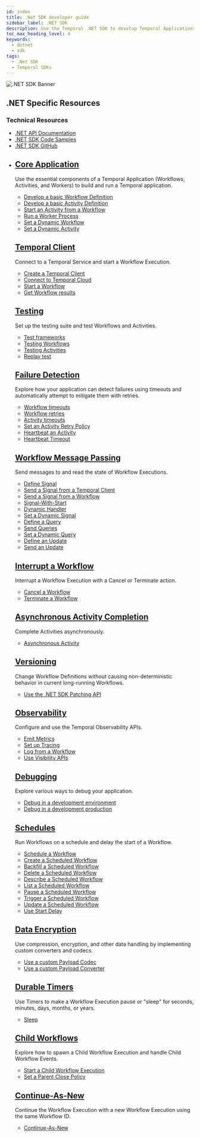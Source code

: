 ```yaml
---
id: index
title: .Net SDK developer guide
sidebar_label: .NET SDK
description: Use the Temporal .NET SDK to develop Temporal Applications, connect to the Temporal Service, test Workflows and Activities, handle failures, send messages, and more.
toc_max_heading_level: 4
keywords:
  - dotnet
  - sdk
tags:
  - .Net SDK
  - Temporal SDKs
---
```



<!-- .NET SDK feature guidance landing page-->

![.NET SDK Banner](/img/assets/banner-dotnet-temporal.png)

<div className="resources-card">
  <h2>.NET Specific Resources</h2>
  <div className="resources-content">
    <div className="resources-section">
      <h3>Technical Resources</h3>
      <ul>
        <li><a href="https://dotnet.temporal.io/api/">.NET API Documentation</a></li>
        <li><a href="https://github.com/temporalio/samples-dotnet">.NET SDK Code Samples</a></li>
        <li><a href="https://github.com/temporalio/sdk-dotnet">.NET SDK GitHub</a></li>
        <li><a href="https://learn.temporal.io/courses/temporal_101/dotnet>Temporal 101 in .NET Free Course</a></li>

      </ul>
    </div>
    <div className="resources-section">
      <h3>Community</h3>
      <ul>
        <li><a href="https://temporalio.slack.com/archives/C012SHMPDDZ">Temporal .NET Community Slack</a></li>
        <li><a href="https://community.temporal.io/tag/dotnet-sdk">.NET SDK Forum</a></li>
      </ul>
    </div>
  </div>
</div>

<div className="feature-grid">
  <div className="feature-card">
    <h2><a href="/develop/dotnet/core-application">Core Application</a></h2>
    <p>Use the essential components of a Temporal Application (Workflows, Activities, and Workers) to build and run a Temporal application.</p>
    <ul>
      <li><a href="/develop/dotnet/core-application#develop-workflow">Develop a basic Workflow Definition</a></li>
      <li><a href="/develop/dotnet/core-application#develop-activity">Develop a basic Activity Definition</a></li>
      <li><a href="/develop/dotnet/core-application#activity-execution">Start an Activity from a Workflow</a></li>
      <li><a href="/develop/dotnet/core-application#run-worker-process">Run a Worker Process</a></li>
      <li><a href="/develop/dotnet/core-application#set-a-dynamic-workflow">Set a Dynamic Workflow</a></li>
      <li><a href="/develop/dotnet/core-application#set-a-dynamic-activity">Set a Dynamic Activity</a></li>
    </ul>
  </div>

  <div className="feature-card">
    <h2><a href="/develop/dotnet/temporal-client">Temporal Client</a></h2>
    <p>Connect to a Temporal Service and start a Workflow Execution.</p>
    <ul>
      <li><a href="/develop/dotnet/temporal-client#create-a-client">Create a Temporal Client</a></li>
      <li><a href="/develop/dotnet/temporal-client#connect-to-temporal-cloud">Connect to Temporal Cloud</a></li>
      <li><a href="/develop/dotnet/temporal-client#start-workflow">Start a Workflow</a></li>
      <li><a href="/develop/dotnet/temporal-client#get-workflow-results">Get Workflow results</a></li>
    </ul>
  </div>

  <div className="feature-card">
    <h2><a href="/develop/dotnet/testing-suite">Testing</a></h2>
    <p>Set up the testing suite and test Workflows and Activities.</p>
    <ul>
      <li><a href="/develop/dotnet/testing-suite#test-frameworks">Test frameworks</a></li>
      <li><a href="/develop/dotnet/testing-suite#testing-workflows">Testing Workflows</a></li>
      <li><a href="/develop/dotnet/testing-suite#test-activities">Testing Activities</a></li>
      <li><a href="/develop/dotnet/testing-suite#replay-test">Replay test</a></li>
    </ul>
  </div>

  <div className="feature-card">
    <h2><a href="/develop/dotnet/failure-detection">Failure Detection</a></h2>
    <p>Explore how your application can detect failures using timeouts and automatically attempt to mitigate them with retries.</p>
    <ul>
      <li><a href="/develop/dotnet/failure-detection#workflow-timeouts">Workflow timeouts</a></li>
      <li><a href="/develop/dotnet/failure-detection#workflow-retries">Workflow retries</a></li>
      <li><a href="/develop/dotnet/failure-detection#activity-timeouts">Activity timeouts</a></li>
      <li><a href="/develop/dotnet/failure-detection#activity-retries">Set an Activity Retry Policy</a></li>
      <li><a href="/develop/dotnet/failure-detection#activity-heartbeats">Heartbeat an Activity</a></li>
      <li><a href="/develop/dotnet/failure-detection#heartbeat-timeout">Heartbeat Timeout</a></li>
    </ul>
  </div>

  <div className="feature-card">
    <h2><a href="/develop/go/message-passing">Workflow Message Passing</a></h2>
    <p>Send messages to and read the state of Workflow Executions.</p>
    <ul>
      <li><a href="/develop/dotnet/message-passing#signals">Define Signal</a></li>
      <li><a href="/develop/dotnet/message-passing#send-signal-from-client">Send a Signal from a Temporal Client</a></li>
      <li><a href="/develop/dotnet/message-passing#send-signal-from-workflow">Send a Signal from a Workflow</a></li>
      <li><a href="/develop/dotnet/message-passing#signal-with-start">Signal-With-Start</a></li>
      <li><a href="/develop/dotnet/message-passing#dynamic-handler">Dynamic Handler</a></li>
      <li><a href="/develop/dotnet/message-passing#set-a-dynamic-signal">Set a Dynamic Signal</a></li>
      <li><a href="/develop/dotnet/message-passing#queries">Define a Query</a></li>
      <li><a href="/develop/dotnet/message-passing#send-query">Send Queries</a></li>
      <li><a href="/develop/dotnet/message-passing#set-a-dynamic-signal">Set a Dynamic Query</a></li>
      <li><a href="/develop/dotnet/message-passing#updates">Define an Update</a></li>
      <li><a href="/develop/dotnet/message-passing#send-update-from-client">Send an Update</a></li>
    </ul>
  </div>

  <div className="feature-card">
    <h2><a href="/develop/dotnet/cancellation">Interrupt a Workflow</a></h2>
    <p>Interrupt a Workflow Execution with a Cancel or Terminate action.</p>
    <ul>
      <li><a href="/develop/dotnet/cancellation#cancellation">Cancel a Workflow</a></li>
      <li><a href="/develop/dotnet/cancellation#termination">Terminate a Workflow</a></li>
    </ul>
  </div>

  <div className="feature-card">
    <h2><a href="/develop/dotnet/asynchronous-activity">Asynchronous Activity Completion</a></h2>
    <p>Complete Activities asynchronously.</p>
    <ul>
      <li><a href="/develop/dotnet/asynchronous-activity">Asynchronous Activity</a></li>
    </ul>
  </div>

  <div className="feature-card">
    <h2><a href="/develop/dotnet/versioning">Versioning</a></h2>
    <p>Change Workflow Definitions without causing non-deterministic behavior in current long-running Workflows.</p>
    <ul>
      <li><a href="/develop/dotnet/versioning#dotnet-sdk-patching-api">Use the .NET SDK Patching API</a></li>
    </ul>
  </div>

  <div className="feature-card">
    <h2><a href="/develop/dotnet/observability">Observability</a></h2>
    <p>Configure and use the Temporal Observability APIs.</p>
    <ul>
      <li><a href="/develop/dotnet/observability#metrics">Emit Metrics</a></li>
      <li><a href="/develop/dotnet/observability#tracing">Set up Tracing</a></li>
      <li><a href="/develop/dotnet/observability#logging">Log from a Workflow</a></li>
      <li><a href="/develop/dotnet/observability#visibility">Use Visibility APIs</a></li>
    </ul>
  </div>

  <div className="feature-card">
    <h2><a href="/develop/dotnet/debugging">Debugging</a></h2>
    <p>Explore various ways to debug your application.</p>
    <ul>
      <li><a href="/develop/dotnet/debugging#debug-in-a-development-environment">Debug in a development environment</a></li>
      <li><a href="/develop/dotnet/debugging#debug-in-a-development-production">Debug in a development production</a></li>
    </ul>
  </div>

  <div className="feature-card">
    <h2><a href="/develop/dotnet/schedules">Schedules</a></h2>
    <p>Run Workflows on a schedule and delay the start of a Workflow.</p>
    <ul>
      <li><a href="/develop/dotnet/schedules#schedule-a-workflow">Schedule a Workflow</a></li>
      <li><a href="/develop/dotnet/schedules#create-a-workflow">Create a Scheduled Workflow</a></li>
      <li><a href="/develop/dotnet/schedules#backfill-a-scheduled-workflow">Backfill a Scheduled Workflow</a></li>
      <li><a href="/develop/dotnet/schedules#delete-a-scheduled-workflow">Delete a Scheduled Workflow</a></li>
      <li><a href="/develop/dotnet/schedules#describe-a-scheduled-workflow">Describe a Scheduled Workflow</a></li>
      <li><a href="/develop/dotnet/schedules#list-a-scheduled-workflow">List a Scheduled Workflow</a></li>
      <li><a href="/develop/dotnet/schedules#pause-a-scheduled-workflow">Pause a Scheduled Workflow</a></li>
      <li><a href="/develop/dotnet/schedules#trigger-a-scheduled-workflow">Trigger a Scheduled Workflow</a></li>
      <li><a href="/develop/dotnet/schedules#update-a-scheduled-workflow">Update a Scheduled Workflow</a></li>
      <li><a href="/develop/dotnet/schedules#start-delay">Use Start Delay</a></li>
    </ul>
  </div>

  <div className="feature-card">
    <h2><a href="/develop/dotnet/converters-and-encryption">Data Encryption</a></h2>
    <p>Use compression, encryption, and other data handling by implementing custom converters and codecs.</p>
    <ul>
      <li><a href="/develop/dotnet/converters-and-encryption#custom-payload-codec">Use a custom Payload Codec</a></li>
      <li><a href="/develop/dotnet/converters-and-encryption#custom-payload-converter">Use a custom Payload Converter</a></li>
    </ul>
  </div>

  <div className="feature-card">
    <h2><a href="/develop/go/timers">Durable Timers</a></h2>
    <p>Use Timers to make a Workflow Execution pause or "sleep" for seconds, minutes, days, months, or years.</p>
    <ul>
      <li><a href="/develop/dotnet/durable-timers">Sleep</a></li>
    </ul>
  </div>

  <div className="feature-card">
    <h2><a href="/develop/dotnet/child-workflows">Child Workflows</a></h2>
    <p>Explore how to spawn a Child Workflow Execution and handle Child Workflow Events.</p>
    <ul>
      <li><a href="/develop/dotnet/child-workflows">Start a Child Workflow Execution</a></li>
      <li><a href="/develop/dotnet/child-workflows#parent-close-policy">Set a Parent Close Policy</a></li>
    </ul>
  </div>

  <div className="feature-card">
    <h2><a href="/develop/dotnet/continue-as-new">Continue-As-New</a></h2>
    <p>Continue the Workflow Execution with a new Workflow Execution using the same Workflow ID.</p>
    <ul>
      <li><a href="/develop/dotnet/continue-as-new">Continue-As-New</a></li>
    </ul>
  </div>
</div>

<style>
{`
  .resources-card {
    background: var(--ifm-color-emphasis-100);
    border: 1px solid var(--ifm-color-emphasis-300);
    border-radius: 8px;
    padding: 1.5rem;
    margin: 2rem 0;
    box-shadow: 0 1px 2px rgba(0, 0, 0, 0.05);
  }

  .resources-card h2 {
    margin-top: 0;
    color: var(--ifm-color-emphasis-800);
  }

  .resources-content {
    display: flex;
    gap: 2rem;
  }

  .resources-section {
    flex: 1;
  }

  .resources-section h3 {
    color: var(--ifm-color-emphasis-700);
    font-size: 1.1rem;
    margin-bottom: 1rem;
  }

  .resources-section ul {
    list-style: none;
    padding: 0;
    margin: 0;
  }

  .resources-section li {
    margin-bottom: 0.5rem;
  }

  .feature-grid {
    display: grid;
    grid-template-columns: repeat(auto-fill, minmax(300px, 1fr));
    gap: 1.5rem;
    margin: 2rem 0;
  }

  .feature-card {
    background: var(--ifm-color-emphasis-0);
    border: 1px solid var(--ifm-color-emphasis-300);
    border-radius: 8px;
    padding: 1.5rem;
    transition: all 0.5s cubic-bezier(0.4, 0, 0.2, 1);
    box-shadow: 0 1px 2px rgba(0, 0, 0, 0.05);
  }

  .feature-card:hover {
    border-color: var(--ifm-color-primary);
    box-shadow: 0 3px 10px rgba(0, 0, 0, 0.08);
    transform: translateY(-2px);
  }

  [data-theme='dark'] .feature-card {
    border-color: var(--ifm-color-emphasis-200);
    box-shadow: 0 1px 2px rgba(0, 0, 0, 0.1);
  }

  [data-theme='dark'] .feature-card:hover {
    box-shadow: 0 3px 10px rgba(0, 0, 0, 0.2);
  }

  .feature-card h2 {
    font-size: 1.25rem;
    margin-top: 0;
    margin-bottom: 1rem;
    color: var(--ifm-color-emphasis-900);
  }

  .feature-card h2 a {
    color: inherit;
    text-decoration: none;
    transition: color 0.5s cubic-bezier(0.4, 0, 0.2, 1);
  }

  .feature-card h2 a:hover {
    color: var(--ifm-color-primary);
  }

  .feature-card p {
    color: var(--ifm-color-emphasis-700);
    font-size: 0.95rem;
    margin-bottom: 1rem;
    line-height: 1.5;
  }

  .feature-card ul {
    list-style: none;
    padding: 0;
    margin: 0;
  }

  .feature-card li {
    margin-bottom: 0.5rem;
  }

  .feature-card li a {
    color: var(--ifm-color-emphasis-800);
    text-decoration: none;
    font-size: 0.9rem;
    display: inline-block;
    position: relative;
    transition: color 0.5s cubic-bezier(0.4, 0, 0.2, 1);
  }

  .feature-card li a:hover {
    color: var(--ifm-color-primary);
  }

  .feature-card li a::after {
    content: '';
    position: absolute;
    width: 100%;
    height: 1px;
    bottom: -1px;
    left: 0;
    background-color: var(--ifm-color-primary);
    transform: scaleX(0);
    transform-origin: bottom right;
    transition: transform 0.6s cubic-bezier(0.4, 0, 0.2, 1);
  }

  .feature-card li a:hover::after {
    transform: scaleX(1);
    transform-origin: bottom left;
  }

  @media (max-width: 768px) {
    .resources-content {
      flex-direction: column;
      gap: 1rem;
    }

    .feature-grid {
      grid-template-columns: 1fr;
    }
  }

  [data-theme='dark'] .resources-card {
    border-color: var(--ifm-color-emphasis-200);
    box-shadow: 0 1px 2px rgba(0, 0, 0, 0.1);
  }
`}
</style>
